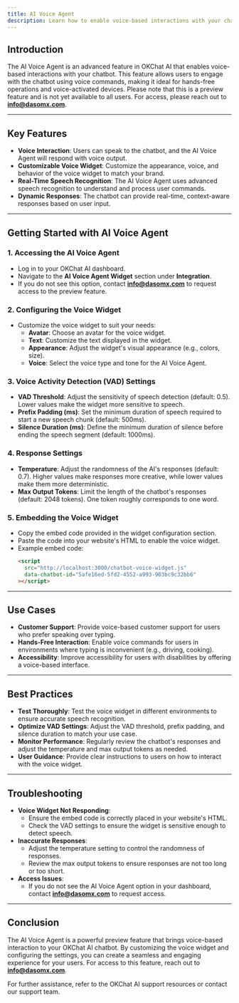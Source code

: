 ```yaml
---
title: AI Voice Agent
description: Learn how to enable voice-based interactions with your chatbot using the AI Voice Agent feature in OKChat AI.
---
```


## Introduction

The AI Voice Agent is an advanced feature in OKChat AI that enables voice-based interactions with your chatbot. This feature allows users to engage with the chatbot using voice commands, making it ideal for hands-free operations and voice-activated devices. Please note that this is a preview feature and is not yet available to all users. For access, please reach out to **info@dasomx.com**.

---

## Key Features

- **Voice Interaction**: Users can speak to the chatbot, and the AI Voice Agent will respond with voice output.
- **Customizable Voice Widget**: Customize the appearance, voice, and behavior of the voice widget to match your brand.
- **Real-Time Speech Recognition**: The AI Voice Agent uses advanced speech recognition to understand and process user commands.
- **Dynamic Responses**: The chatbot can provide real-time, context-aware responses based on user input.

---

## Getting Started with AI Voice Agent

### 1. **Accessing the AI Voice Agent**

- Log in to your OKChat AI dashboard.
- Navigate to the **AI Voice Agent Widget** section under **Integration**.
- If you do not see this option, contact **info@dasomx.com** to request access to the preview feature.

### 2. **Configuring the Voice Widget**

- Customize the voice widget to suit your needs:
  - **Avatar**: Choose an avatar for the voice widget.
  - **Text**: Customize the text displayed in the widget.
  - **Appearance**: Adjust the widget's visual appearance (e.g., colors, size).
  - **Voice**: Select the voice type and tone for the AI Voice Agent.

### 3. **Voice Activity Detection (VAD) Settings**

- **VAD Threshold**: Adjust the sensitivity of speech detection (default: 0.5). Lower values make the widget more sensitive to speech.
- **Prefix Padding (ms)**: Set the minimum duration of speech required to start a new speech chunk (default: 500ms).
- **Silence Duration (ms)**: Define the minimum duration of silence before ending the speech segment (default: 1000ms).

### 4. **Response Settings**

- **Temperature**: Adjust the randomness of the AI's responses (default: 0.7). Higher values make responses more creative, while lower values make them more deterministic.
- **Max Output Tokens**: Limit the length of the chatbot's responses (default: 2048 tokens). One token roughly corresponds to one word.

### 5. **Embedding the Voice Widget**

- Copy the embed code provided in the widget configuration section.
- Paste the code into your website's HTML to enable the voice widget.
- Example embed code:
  ```html
  <script
    src="http://localhost:3000/chatbot-voice-widget.js"
    data-chatbot-id="5afe16ed-5fd2-4552-a993-903bc9c32bb6"
  ></script>
  ```

---

## Use Cases

- **Customer Support**: Provide voice-based customer support for users who prefer speaking over typing.
- **Hands-Free Interaction**: Enable voice commands for users in environments where typing is inconvenient (e.g., driving, cooking).
- **Accessibility**: Improve accessibility for users with disabilities by offering a voice-based interface.

---

## Best Practices

- **Test Thoroughly**: Test the voice widget in different environments to ensure accurate speech recognition.
- **Optimize VAD Settings**: Adjust the VAD threshold, prefix padding, and silence duration to match your use case.
- **Monitor Performance**: Regularly review the chatbot's responses and adjust the temperature and max output tokens as needed.
- **User Guidance**: Provide clear instructions to users on how to interact with the voice widget.

---

## Troubleshooting

- **Voice Widget Not Responding**:
  - Ensure the embed code is correctly placed in your website's HTML.
  - Check the VAD settings to ensure the widget is sensitive enough to detect speech.
- **Inaccurate Responses**:
  - Adjust the temperature setting to control the randomness of responses.
  - Review the max output tokens to ensure responses are not too long or too short.
- **Access Issues**:
  - If you do not see the AI Voice Agent option in your dashboard, contact **info@dasomx.com** to request access.

---

## Conclusion

The AI Voice Agent is a powerful preview feature that brings voice-based interaction to your OKChat AI chatbot. By customizing the voice widget and configuring the settings, you can create a seamless and engaging experience for your users. For access to this feature, reach out to **info@dasomx.com**.

For further assistance, refer to the OKChat AI support resources or contact our support team.
